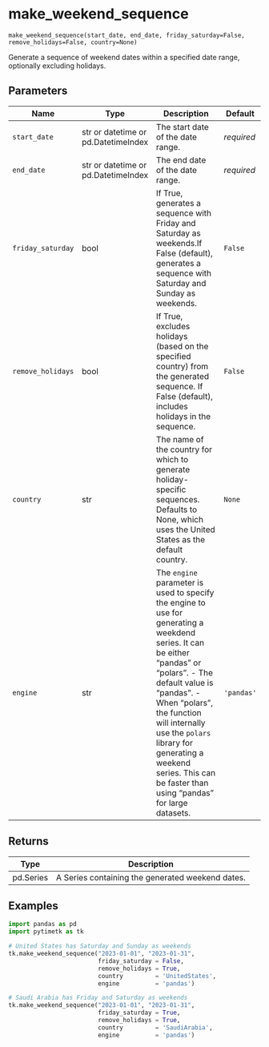 # make_weekend_sequence { #pytimetk.make_weekend_sequence }

`make_weekend_sequence(start_date, end_date, friday_saturday=False, remove_holidays=False, country=None)`

Generate a sequence of weekend dates within a specified date range, 
optionally excluding holidays.

## Parameters

| Name              | Type                                | Description                                                                                                                                                                                                                                                                                                                              | Default    |
|-------------------|-------------------------------------|------------------------------------------------------------------------------------------------------------------------------------------------------------------------------------------------------------------------------------------------------------------------------------------------------------------------------------------|------------|
| `start_date`      | str or datetime or pd.DatetimeIndex | The start date of the date range.                                                                                                                                                                                                                                                                                                        | _required_ |
| `end_date`        | str or datetime or pd.DatetimeIndex | The end date of the date range.                                                                                                                                                                                                                                                                                                          | _required_ |
| `friday_saturday` | bool                                | If True, generates a sequence with Friday and Saturday as weekends.If  False (default), generates a sequence with Saturday and Sunday as  weekends.                                                                                                                                                                                      | `False`    |
| `remove_holidays` | bool                                | If True, excludes holidays (based on the specified country) from the  generated sequence. If False (default), includes holidays in the  sequence.                                                                                                                                                                                        | `False`    |
| `country`         | str                                 | The name of the country for which to generate holiday-specific sequences.  Defaults to None, which uses the United States as the default country.                                                                                                                                                                                        | `None`     |
| `engine`          | str                                 | The `engine` parameter is used to specify the engine to use for generating a weekdend series. It can be either "pandas" or "polars". - The default value is "pandas". - When "polars", the function will internally use the `polars` library for generating a weekend series. This can be faster than using "pandas" for large datasets. | `'pandas'` | 

## Returns

| Type      | Description                                      |
|-----------|--------------------------------------------------|
| pd.Series | A Series containing the generated weekend dates. |

## Examples

```python
import pandas as pd
import pytimetk as tk

# United States has Saturday and Sunday as weekends
tk.make_weekend_sequence("2023-01-01", "2023-01-31", 
                         friday_saturday = False, 
                         remove_holidays = True, 
                         country         = 'UnitedStates',
                         engine          = 'pandas')
```

```python
# Saudi Arabia has Friday and Saturday as weekends
tk.make_weekend_sequence("2023-01-01", "2023-01-31", 
                         friday_saturday = True, 
                         remove_holidays = True, 
                         country         = 'SaudiArabia',
                         engine          = 'pandas')
```
